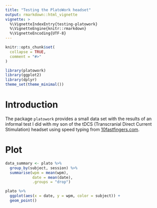 ```yaml
---
title: "Testing the PlatoWork headset"
output: rmarkdown::html_vignette
vignette: >
  %\VignetteIndexEntry{testing-platowork}
  %\VignetteEngine{knitr::rmarkdown}
  %\VignetteEncoding{UTF-8}
---
```


```r
knitr::opts_chunk$set(
  collapse = TRUE,
  comment = "#>"
)
```

```r
library(platowork)
library(ggplot2)
library(dplyr)
theme_set(theme_minimal())
```

# Introduction
The package `platowork` provides a small data set with the results of an informal test I did with my son of the tDCS (Transcranial Direct Current Stimulation) headset using speed typing from [10fastfingers.com](https://10fastfingers.com/). 

# Plot

```r
data_summary <- plato %>% 
  group_by(subject, session) %>% 
  summarise(wpm = mean(wpm),
            date = mean(date),
            .groups = "drop")

plato %>% 
  ggplot(aes(x = date, y = wpm, color = subject)) +
  geom_point()

```


